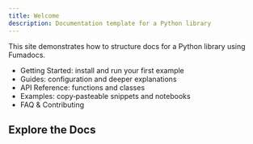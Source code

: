 ```yaml
---
title: Welcome
description: Documentation template for a Python library
---
```


This site demonstrates how to structure docs for a Python library using Fumadocs.

- Getting Started: install and run your first example
- Guides: configuration and deeper explanations
- API Reference: functions and classes
- Examples: copy‑pasteable snippets and notebooks
- FAQ & Contributing

## Explore the Docs

<Cards>
  <Card title="Getting Started" href="/getting-started" />
  <Card title="Guides" href="/guides" />
  <Card title="API Reference" href="/api" />
  <Card title="Examples" href="/examples" />
  <Card title="FAQ" href="/faq" />
  <Card title="Contributing" href="/contributing" />
</Cards>
